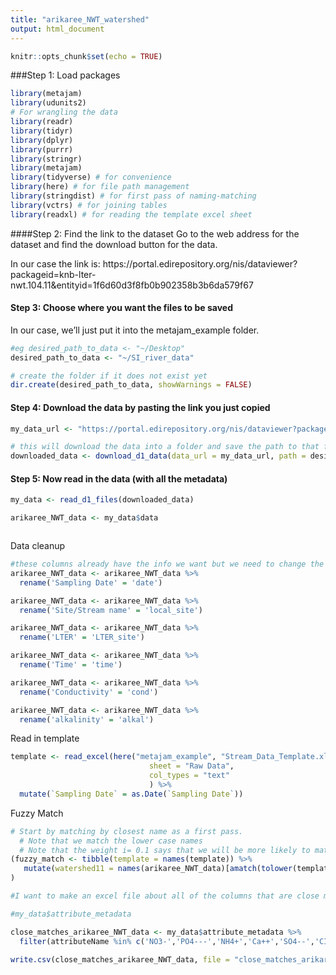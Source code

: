 ```yaml
---
title: "arikaree_NWT_watershed"
output: html_document
---
```


```r
knitr::opts_chunk$set(echo = TRUE)
```

###Step 1: Load packages

```r

library(metajam)  
library(udunits2)
# For wrangling the data
library(readr)
library(tidyr)
library(dplyr)
library(purrr)
library(stringr)
library(metajam)
library(tidyverse) # for convenience
library(here) # for file path management
library(stringdist) # for first pass of naming-matching
library(vctrs) # for joining tables
library(readxl) # for reading the template excel sheet

```


####Step 2: Find the link to the dataset
Go to the web address for the dataset and find the download button for the data. 

In our case the link is: https://portal.edirepository.org/nis/dataviewer?packageid=knb-lter-nwt.104.11&entityid=1f6d60d3f8fb0b902358b3b6da579f67

#### Step 3: Choose where you want the files to be saved
In our case, we'll just put it into the metajam_example folder.

```r


#eg desired_path_to_data <- "~/Desktop"
desired_path_to_data <- "~/SI_river_data"

# create the folder if it does not exist yet
dir.create(desired_path_to_data, showWarnings = FALSE)


```

#### Step 4: Download the data by pasting the link you just copied

```r

my_data_url <- "https://portal.edirepository.org/nis/dataviewer?packageid=knb-lter-nwt.104.11&entityid=1f6d60d3f8fb0b902358b3b6da579f67"

# this will download the data into a folder and save the path to that folder
downloaded_data <- download_d1_data(data_url = my_data_url, path = desired_path_to_data)


```


#### Step 5: Now read in the data (with all the metadata)

```r


my_data <- read_d1_files(downloaded_data)

arikaree_NWT_data <- my_data$data



```

Data cleanup

```r

#these columns already have the info we want but we need to change the column names to match the template
arikaree_NWT_data <- arikaree_NWT_data %>% 
  rename('Sampling Date' = 'date')

arikaree_NWT_data <- arikaree_NWT_data %>% 
  rename('Site/Stream name' = 'local_site')

arikaree_NWT_data <- arikaree_NWT_data %>% 
  rename('LTER' = 'LTER_site')

arikaree_NWT_data <- arikaree_NWT_data %>% 
  rename('Time' = 'time')

arikaree_NWT_data <- arikaree_NWT_data %>% 
  rename('Conductivity' = 'cond')

arikaree_NWT_data <- arikaree_NWT_data %>% 
  rename('alkalinity' = 'alkal')


```

Read in template
```r

template <- read_excel(here("metajam_example", "Stream_Data_Template.xlsx"), 
                               sheet = "Raw Data",
                               col_types = "text"
                               ) %>%
  mutate(`Sampling Date` = as.Date(`Sampling Date`))


```

Fuzzy Match

```r
# Start by matching by closest name as a first pass. 
  # Note that we match the lower case names
  # Note that the weight i= 0.1 says that we will be more likely to match if watershed 1 = template + extra
(fuzzy_match <- tibble(template = names(template)) %>%
   mutate(watershed11 = names(arikaree_NWT_data)[amatch(tolower(template), tolower(names(arikaree_NWT_data)), maxDist = 1, weight = c(d=1,i=0.1,s=1,t=1))])
)

#I want to make an excel file about all of the columns that are close matches but not quite the same to ask the PIs about

#my_data$attribute_metadata

close_matches_arikaree_NWT_data <- my_data$attribute_metadata %>% 
  filter(attributeName %in% c('NO3-','PO4---','NH4+','Ca++','SO4--','CI-','Na+','K+','Mg++'))

write.csv(close_matches_arikaree_NWT_data, file = "close_matches_arikaree_NWT_data.csv", row.names = FALSE)

```

